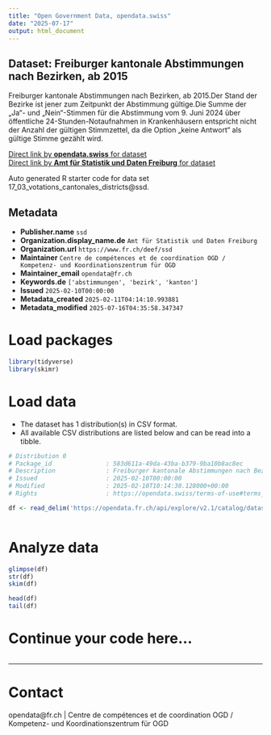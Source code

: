 ```yaml
---
title: "Open Government Data, opendata.swiss"
date: "2025-07-17"
output: html_document
---
```


## Dataset: Freiburger kantonale Abstimmungen nach Bezirken, ab 2015

Freiburger kantonale Abstimmungen nach Bezirken, ab 2015.Der Stand der Bezirke ist jener zum Zeitpunkt der Abstimmung gültige.Die Summe der „Ja“- und „Nein“-Stimmen für die Abstimmung vom 9. Juni 2024 über öffentliche 24-Stunden-Notaufnahmen in Krankenhäusern entspricht nicht der Anzahl der gültigen Stimmzettel, da die Option „keine Antwort“ als gültige Stimme gezählt wird.

[Direct link by **opendata.swiss** for dataset](https://opendata.swiss/de/dataset/freiburger-kantonale-abstimmungen-nach-bezirken-ab-2015)<br>
[Direct link by **Amt für Statistik und Daten Freiburg** for dataset](https://opendata.fr.ch/explore/dataset/17_03_votations_cantonales_districts/)

Auto generated R starter code for data set 17_03_votations_cantonales_districts@ssd.

## Metadata

- **Publisher.name** `ssd`
- **Organization.display_name.de** `Amt für Statistik und Daten Freiburg`
- **Organization.url** `https://www.fr.ch/deef/ssd`
- **Maintainer** `Centre de compétences et de coordination OGD / Kompetenz- und Koordinationszentrum für OGD`
- **Maintainer_email** `opendata@fr.ch`
- **Keywords.de** `['abstimmungen', 'bezirk', 'kanton']`
- **Issued** `2025-02-10T00:00:00`
- **Metadata_created** `2025-02-11T04:14:10.993881`
- **Metadata_modified** `2025-07-16T04:35:58.347347`


# Load packages

```r

library(tidyverse)
library(skimr)

```

# Load data

-   The dataset has 1 distribution(s) in CSV format.
-   All available CSV distributions are listed below and can be read into a tibble.

```r

# Distribution 0
# Package_id               : 583d611a-49da-43ba-b379-9ba10b8ac8ec
# Description              : Freiburger kantonale Abstimmungen nach Bezirken, ab 2015 (csv)
# Issued                   : 2025-02-10T00:00:00
# Modified                 : 2025-02-10T10:14:30.128000+00:00
# Rights                   : https://opendata.swiss/terms-of-use#terms_by

df <- read_delim('https://opendata.fr.ch/api/explore/v2.1/catalog/datasets/17_03_votations_cantonales_districts/exports/csv?use_labels=true')



```

# Analyze data

```r

glimpse(df)
str(df)
skim(df)

head(df)
tail(df)

```

# Continue your code here...

```r

```

------------------------------------------------------------------------

# Contact

opendata@fr.ch | Centre de compétences et de coordination OGD / Kompetenz- und Koordinationszentrum für OGD
